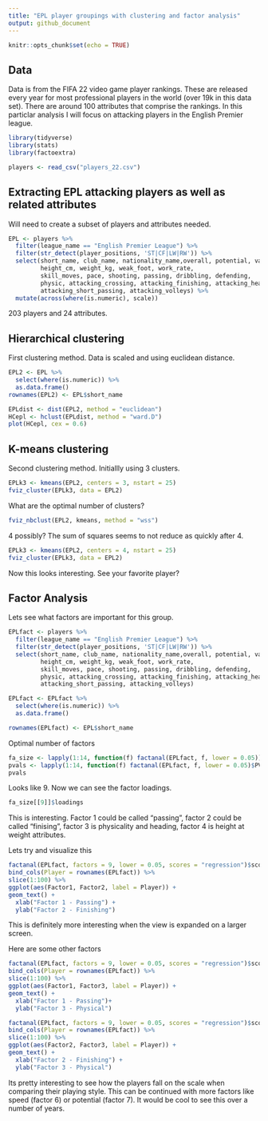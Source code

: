 ```yaml
---
title: "EPL player groupings with clustering and factor analysis"
output: github_document
---
```


```r
knitr::opts_chunk$set(echo = TRUE)
```


## Data

Data is from the FIFA 22 video game player rankings. These are released every year for most professional players in the world (over 19k in this data set). There are  around 100 attributes that comprise the rankings. In this particlar analysis I will focus on attacking players in the English Premier league. 

```r
library(tidyverse)
library(stats)
library(factoextra)

players <- read_csv("players_22.csv")
```

## Extracting EPL attacking players as well as related attributes

Will need to create a subset of players and attributes needed.

```r
EPL <- players %>%
  filter(league_name == "English Premier League") %>% 
  filter(str_detect(player_positions, 'ST|CF|LW|RW')) %>% 
  select(short_name, club_name, nationality_name,overall, potential, value_eur, wage_eur, age,
         height_cm, weight_kg, weak_foot, work_rate,
         skill_moves, pace, shooting, passing, dribbling, defending,
         physic, attacking_crossing, attacking_finishing, attacking_heading_accuracy,
         attacking_short_passing, attacking_volleys) %>% 
  mutate(across(where(is.numeric), scale))
```

203 players and 24 attributes. 

## Hierarchical clustering

First clustering method. Data is scaled and using euclidean distance.

```r
EPL2 <- EPL %>% 
  select(where(is.numeric)) %>% 
  as.data.frame()
rownames(EPL2) <- EPL$short_name

EPLdist <- dist(EPL2, method = "euclidean")
HCepl <- hclust(EPLdist, method = "ward.D") 
plot(HCepl, cex = 0.6)
```


## K-means clustering

Second clustering method. Initiallly using 3 clusters.

```r
EPLk3 <- kmeans(EPL2, centers = 3, nstart = 25)
fviz_cluster(EPLk3, data = EPL2)  

```


What are the optimal number of clusters?

```r
fviz_nbclust(EPL2, kmeans, method = "wss")
```

4 possibly? The sum of squares seems to not reduce as quickly after 4. 

```r
EPLk3 <- kmeans(EPL2, centers = 4, nstart = 25)
fviz_cluster(EPLk3, data = EPL2)
```

Now this looks interesting. See your favorite player? 

## Factor Analysis

Lets see what factors are important for this group.

```r
EPLfact <- players %>%
  filter(league_name == "English Premier League") %>% 
  filter(str_detect(player_positions, 'ST|CF|LW|RW')) %>% 
  select(short_name, club_name, nationality_name,overall, potential, value_eur, wage_eur, age,
         height_cm, weight_kg, weak_foot, work_rate,
         skill_moves, pace, shooting, passing, dribbling, defending,
         physic, attacking_crossing, attacking_finishing, attacking_heading_accuracy,
         attacking_short_passing, attacking_volleys)

EPLfact <- EPLfact %>% 
  select(where(is.numeric)) %>% 
  as.data.frame()

rownames(EPLfact) <- EPL$short_name
```


Optimal number of factors

```r
fa_size <- lapply(1:14, function(f) factanal(EPLfact, f, lower = 0.05))
pvals <- lapply(1:14, function(f) factanal(EPLfact, f, lower = 0.05)$PVAL)
pvals
```

Looks like 9.  Now we can see the factor loadings.

```r
fa_size[[9]]$loadings
```

This is interesting. Factor 1 could be called "passing", factor 2 could be called "finising", factor 3 is physicality and heading, factor 4 is height at weight attributes. 

Lets try and visualize this

```r
factanal(EPLfact, factors = 9, lower = 0.05, scores = "regression")$scores %>%
bind_cols(Player = rownames(EPLfact)) %>%
slice(1:100) %>%
ggplot(aes(Factor1, Factor2, label = Player)) +
geom_text() +
  xlab("Factor 1 - Passing") +
  ylab("Factor 2 - Finishing")
```

This is definitely more interesting when the view is expanded on a larger screen. 

Here are some other factors

```r
factanal(EPLfact, factors = 9, lower = 0.05, scores = "regression")$scores %>%
bind_cols(Player = rownames(EPLfact)) %>%
slice(1:100) %>%
ggplot(aes(Factor1, Factor3, label = Player)) +
geom_text() + 
  xlab("Factor 1 - Passing")+
  ylab("Factor 3 - Physical")
```



```r
factanal(EPLfact, factors = 9, lower = 0.05, scores = "regression")$scores %>%
bind_cols(Player = rownames(EPLfact)) %>%
slice(1:100) %>%
ggplot(aes(Factor2, Factor3, label = Player)) +
geom_text() +
  xlab("Factor 2 - Finishing") +
  ylab("Factor 3 - Physical")
```

Its pretty interesting to see how the players fall on the scale when comparing their playing style. This can be continued with more factors like speed (factor 6) or potential (factor 7). It would be cool to see this over a number of years. 